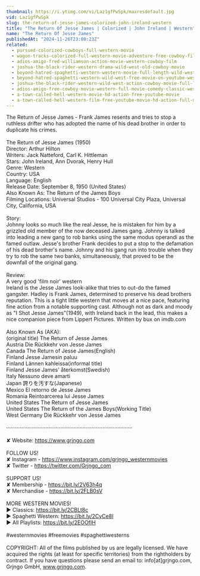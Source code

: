 ```yaml
---
thumbnail: https://i.ytimg.com/vi/Laz1gfPwSpk/maxresdefault.jpg
vid: Laz1gfPwSpk
slug: the-return-of-jesse-james-colorized-john-ireland-western
title: "The Return Of Jesse James | Colorized | John Ireland | Western"
name: "The Return Of Jesse James"
publishedAt: "2024-11-26T23:00:23Z"
related:
  - pursued-colorized-cowboys-full-western-movie
  - wagon-tracks-colorized-full-western-movie-adventure-free-cowboy-film
  - adios-amigo-fred-williamson-action-movie-western-cowboy-film
  - joshua-the-black-rider-western-drama-wild-west-old-cowboy-movie
  - beyond-hatred-spaghetti-western-western-movie-full-length-wild-west
  - beyond-hatred-spaghetti-western-wild-west-free-movie-on-youtube-western-movies
  - joshua-the-black-rider-western-wild-west-action-cowboy-movie-full-length-civil-war
  - adios-amigo-free-cowboy-movie-western-full-movie-comedy-classic-western-movies
  - a-town-called-hell-western-movie-hd-action-free-youtube-movie
  - a-town-called-hell-western-film-free-youtube-movie-hd-action-full-movie
---
```


The Return of Jesse James - Frank James resents and tries to stop a ruthless drifter who has adopted the name of his dead brother in order to duplicate his crimes.<br />
<br />
The Return of Jesse James (1950)<br />
Director: Arthur Hilton<br />
Writers: Jack Natteford, Carl K. Hittleman<br />
Stars: John Ireland, Ann Dvorak, Henry Hull<br />
Genre: Western<br />
Country: USA<br />
Language: English<br />
Release Date: September 8, 1950 (United States)<br />
Also Known As: The Return of the James Boys<br />
Filming Locations: Universal Studios - 100 Universal City Plaza, Universal City, California, USA<br />
<br />
Story:<br />
Johnny looks so much like the real Jesse, he is mistaken for him by a grizzled old member of the now deceased James gang. Johnny is talked into leading a new gang to rob banks using the same modus operandi as the famed outlaw. Jesse's brother Frank decides to put a stop to the defamation of his dead brother's name. Johnny and his gang run into trouble when they try to rob the same two banks, simultaneously, that proved to be the downfall of the original gang.<br />
<br />
Review:<br />
A very good 'film noir' western<br />
Ireland is the Jesse James look-alike that tries to out-do the famed gangster. Hadley is Frank James, determined to preserve his dead brothers reputation. This is a tight little western that moves at a nice pace, featuring fine action from a notable supporting cast. Although not as dark and moody as "I Shot Jesse James"(1949), with Ireland back in the lead, this makes a nice companion piece from Lippert Pictures. Written by bux on imdb.com<br />
<br />
Also Known As (AKA):<br />
(original title) The Return of Jesse James<br />
Austria Die Rückkehr von Jesse James<br />
Canada The Return of Jesse James(English)<br />
Finland Jesse Jamesin paluu<br />
Finland Lännen kahleissa(informal title)<br />
Finland Jesse James' återkomst(Swedish)<br />
Italy Nessuno deve amarti<br />
Japan 誇りを汚すな(Japanese)<br />
Mexico El retorno de Jesse James<br />
Romania Reintoarcerea lui Jesse James<br />
United States The Return of Jesse James<br />
United States The Return of the James Boys(Working Title)<br />
West Germany Die Rückkehr von Jesse James<br />
<br />
····················································································<br />
<br />
✘ Website: https://www.grjngo.com<br />
<br />
FOLLOW US!<br />
✘ Instagram - https://www.instagram.com/grjngo_westernmovies<br />
✘ Twitter - https://twitter.com/Grjngo_com<br />
<br />
SUPPORT US!<br />
✘ Membership - https://bit.ly/2V63h4q<br />
✘ Merchandise - https://bit.ly/2FLB0sV<br />
<br />
MORE WESTERN MOVIES! <br />
► Classics: https://bit.ly/2CBLt8c <br />
► Spaghetti Western: https://bit.ly/2CyCe8I <br />
► All Playlists: https://bit.ly/2EOOfIH <br />
<br />
#westernmovies #freemovies #spaghettiwesterns<br />
<br />
COPYRIGHT: All of the films published by us are legally licensed. We have acquired the rights (at least for specific territories) from the rightholders by contract. If you have questions please send an email to: info[at]grjngo.com, Grjngo GmbH, www.grjngo.com.